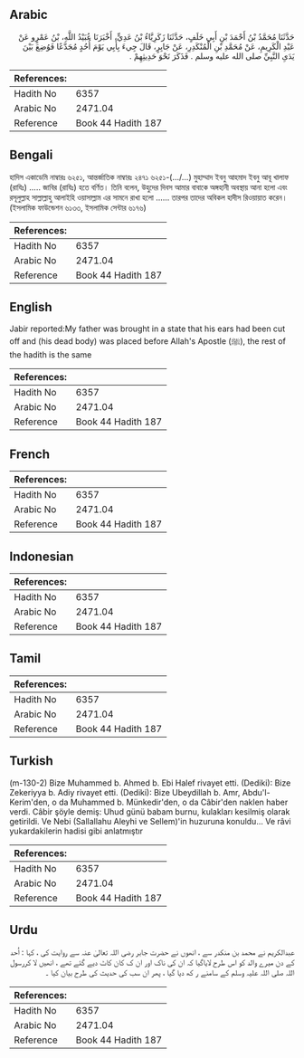 ## Arabic


<div dir="rtl" lang="ar" style={{fontSize:'larger',backgroundColor:'#f8f9fa',padding:20}}>
حَدَّثَنَا مُحَمَّدُ بْنُ أَحْمَدَ بْنِ أَبِي خَلَفٍ، حَدَّثَنَا زَكَرِيَّاءُ بْنُ عَدِيٍّ، أَخْبَرَنَا عُبَيْدُ اللَّهِ، بْنُ عَمْرٍو عَنْ عَبْدِ الْكَرِيمِ، عَنْ مُحَمَّدِ بْنِ الْمُنْكَدِرِ، عَنْ جَابِرٍ، قَالَ جِيءَ بِأَبِي يَوْمَ أُحُدٍ مُجَدَّعًا فَوُضِعَ بَيْنَ يَدَىِ النَّبِيِّ صلى الله عليه وسلم ‏.‏ فَذَكَرَ نَحْوَ حَدِيثِهِمْ ‏.‏
</div>
<div style={{backgroundColor:'#f8f9fa',padding:20, marginBottom: 10}}><table> <thead> <tr> <th>References:</th> <th></th> </tr> </thead> <tbody><tr><td>Hadith No</td><td>6357</td></tr><tr><td>Arabic No</td><td>2471.04</td></tr><tr><td>Reference</td><td>Book 44 Hadith 187</td></tr></tbody></table></div>

## Bengali


<div dir="ltr" lang="bn" style={{fontSize:'larger',backgroundColor:'#f8f9fa',padding:20}}>
হাদিস একাডেমি নাম্বারঃ ৬২৫১, আন্তর্জাতিক নাম্বারঃ ২৪৭১ ৬২৫১-(…/...) মুহাম্মাদ ইবনু আহমাদ ইবনু আবূ খালাফ (রাযিঃ) ..... জাবির (রাযিঃ) হতে বর্ণিত। তিনি বলেন, উহুদের দিবস আমার বাবাকে অঙ্গহানী অবস্থায় আনা হলো এবং রসূলুল্লাহ সাল্লাল্লাহু আলাইহি ওয়াসাল্লাম এর সামনে রাখা হলো ...... তারপর তাদের অবিকল হাদীস রিওয়ায়াত করেন। (ইসলামিক ফাউন্ডেশন ৬১৩৩, ইসলামিক সেন্টার ৬১৭৬)
</div>
<div style={{backgroundColor:'#f8f9fa',padding:20, marginBottom: 10}}><table> <thead> <tr> <th>References:</th> <th></th> </tr> </thead> <tbody><tr><td>Hadith No</td><td>6357</td></tr><tr><td>Arabic No</td><td>2471.04</td></tr><tr><td>Reference</td><td>Book 44 Hadith 187</td></tr></tbody></table></div>

## English


<div dir="ltr" lang="en" style={{fontSize:'larger',backgroundColor:'#f8f9fa',padding:20}}>
Jabir reported:My father was brought in a state that his ears had been cut off and (his dead body) was placed before Allah's Apostle (ﷺ), the rest of the hadith is the same
</div>
<div style={{backgroundColor:'#f8f9fa',padding:20, marginBottom: 10}}><table> <thead> <tr> <th>References:</th> <th></th> </tr> </thead> <tbody><tr><td>Hadith No</td><td>6357</td></tr><tr><td>Arabic No</td><td>2471.04</td></tr><tr><td>Reference</td><td>Book 44 Hadith 187</td></tr></tbody></table></div>

## French


<div dir="ltr" lang="fr" style={{fontSize:'larger',backgroundColor:'#f8f9fa',padding:20}}>

</div>
<div style={{backgroundColor:'#f8f9fa',padding:20, marginBottom: 10}}><table> <thead> <tr> <th>References:</th> <th></th> </tr> </thead> <tbody><tr><td>Hadith No</td><td>6357</td></tr><tr><td>Arabic No</td><td>2471.04</td></tr><tr><td>Reference</td><td>Book 44 Hadith 187</td></tr></tbody></table></div>

## Indonesian


<div dir="ltr" lang="id" style={{fontSize:'larger',backgroundColor:'#f8f9fa',padding:20}}>

</div>
<div style={{backgroundColor:'#f8f9fa',padding:20, marginBottom: 10}}><table> <thead> <tr> <th>References:</th> <th></th> </tr> </thead> <tbody><tr><td>Hadith No</td><td>6357</td></tr><tr><td>Arabic No</td><td>2471.04</td></tr><tr><td>Reference</td><td>Book 44 Hadith 187</td></tr></tbody></table></div>

## Tamil


<div dir="ltr" lang="ta" style={{fontSize:'larger',backgroundColor:'#f8f9fa',padding:20}}>

</div>
<div style={{backgroundColor:'#f8f9fa',padding:20, marginBottom: 10}}><table> <thead> <tr> <th>References:</th> <th></th> </tr> </thead> <tbody><tr><td>Hadith No</td><td>6357</td></tr><tr><td>Arabic No</td><td>2471.04</td></tr><tr><td>Reference</td><td>Book 44 Hadith 187</td></tr></tbody></table></div>

## Turkish


<div dir="ltr" lang="tr" style={{fontSize:'larger',backgroundColor:'#f8f9fa',padding:20}}>
(m-130-2) Bize Muhammed b. Ahmed b. Ebi Halef rivayet etti. (Dediki): Bize Zekeriyya b. Adiy rivayet etti. (Dediki): Bize Ubeydillah b. Amr, Abdu'l-Kerim'den, o da Muhammed b. Münkedir'den, o da Câbir'den naklen haber verdi. Câbir şöyle demiş: Uhud günü babam burnu, kulakları kesilmiş olarak getirildi. Ve Nebi (Sallallahu Aleyhi ve Sellem)'in huzuruna konuldu... Ve râvi yukardakilerin hadisi gibi anlatmıştır
</div>
<div style={{backgroundColor:'#f8f9fa',padding:20, marginBottom: 10}}><table> <thead> <tr> <th>References:</th> <th></th> </tr> </thead> <tbody><tr><td>Hadith No</td><td>6357</td></tr><tr><td>Arabic No</td><td>2471.04</td></tr><tr><td>Reference</td><td>Book 44 Hadith 187</td></tr></tbody></table></div>

## Urdu


<div dir="rtl" lang="ur" style={{fontSize:'larger',backgroundColor:'#f8f9fa',padding:20}}>
عبدالکریم نے محمد بن منکدر سے ، انھوں نے حضرت جابر رضی اللہ تعالیٰ عنہ سے روایت کی ، کہا : اُحد کے دن میرے والد کو اس طرح لایاگیا کہ ان کی ناک اور ان ک کان کاٹ دیے گئے تھے ، انھیں لا کررسول اللہ صلی اللہ علیہ وسلم کے سامنے ر کھ دیا گیا ، پھر ان سب کی حدیث کی طرح بیان کیا ۔
</div>
<div style={{backgroundColor:'#f8f9fa',padding:20, marginBottom: 10}}><table> <thead> <tr> <th>References:</th> <th></th> </tr> </thead> <tbody><tr><td>Hadith No</td><td>6357</td></tr><tr><td>Arabic No</td><td>2471.04</td></tr><tr><td>Reference</td><td>Book 44 Hadith 187</td></tr></tbody></table></div>
